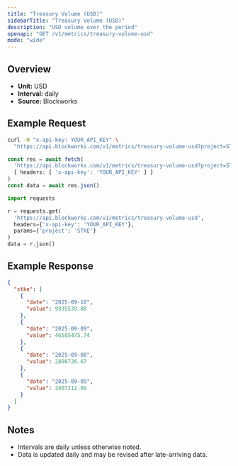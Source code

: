 ```yaml
---
title: "Treasury Volume (USD)"
sidebarTitle: "Treasury Volume (USD)"
description: "USD volume over the period"
openapi: "GET /v1/metrics/treasury-volume-usd"
mode: "wide"
---
```


## Overview

- **Unit:** USD
- **Interval:** daily
- **Source:** Blockworks

## Example Request

<CodeGroup>

```bash cURL
curl -H "x-api-key: YOUR_API_KEY" \
  "https://api.blockworks.com/v1/metrics/treasury-volume-usd?project=STKE"
```

```typescript TypeScript
const res = await fetch(
  'https://api.blockworks.com/v1/metrics/treasury-volume-usd?project=STKE',
  { headers: { 'x-api-key': 'YOUR_API_KEY' } }
)
const data = await res.json()
```

```python Python
import requests

r = requests.get(
  'https://api.blockworks.com/v1/metrics/treasury-volume-usd',
  headers={'x-api-key': 'YOUR_API_KEY'},
  params={'project': 'STKE'}
)
data = r.json()
```

</CodeGroup>

## Example Response

```json
{
  "stke": [
    {
      "date": "2025-09-10",
      "value": 9935539.88
    },
    {
      "date": "2025-09-09",
      "value": 46585475.74
    },
    {
      "date": "2025-09-08",
      "value": 2808726.67
    },
    {
      "date": "2025-09-05",
      "value": 2407212.09
    }
  ]
}
```

## Notes
- Intervals are daily unless otherwise noted.
- Data is updated daily and may be revised after late-arriving data.